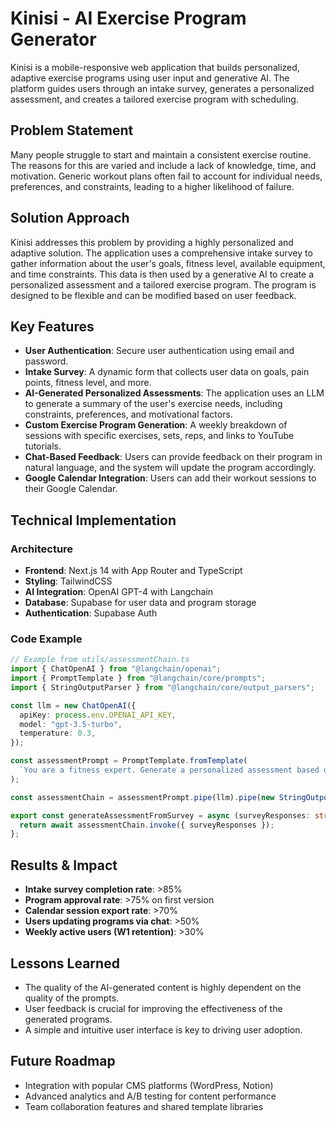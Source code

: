 # Kinisi - AI Exercise Program Generator

Kinisi is a mobile-responsive web application that builds personalized, adaptive exercise programs using user input and generative AI. The platform guides users through an intake survey, generates a personalized assessment, and creates a tailored exercise program with scheduling.

## Problem Statement

Many people struggle to start and maintain a consistent exercise routine. The reasons for this are varied and include a lack of knowledge, time, and motivation. Generic workout plans often fail to account for individual needs, preferences, and constraints, leading to a higher likelihood of failure.

## Solution Approach

Kinisi addresses this problem by providing a highly personalized and adaptive solution. The application uses a comprehensive intake survey to gather information about the user's goals, fitness level, available equipment, and time constraints. This data is then used by a generative AI to create a personalized assessment and a tailored exercise program. The program is designed to be flexible and can be modified based on user feedback.

## Key Features

- **User Authentication**: Secure user authentication using email and password.
- **Intake Survey**: A dynamic form that collects user data on goals, pain points, fitness level, and more.
- **AI-Generated Personalized Assessments**: The application uses an LLM to generate a summary of the user's exercise needs, including constraints, preferences, and motivational factors.
- **Custom Exercise Program Generation**: A weekly breakdown of sessions with specific exercises, sets, reps, and links to YouTube tutorials.
- **Chat-Based Feedback**: Users can provide feedback on their program in natural language, and the system will update the program accordingly.
- **Google Calendar Integration**: Users can add their workout sessions to their Google Calendar.

## Technical Implementation

### Architecture
- **Frontend**: Next.js 14 with App Router and TypeScript
- **Styling**: TailwindCSS
- **AI Integration**: OpenAI GPT-4 with Langchain
- **Database**: Supabase for user data and program storage
- **Authentication**: Supabase Auth

### Code Example
```typescript
// Example from utils/assessmentChain.ts
import { ChatOpenAI } from "@langchain/openai";
import { PromptTemplate } from "@langchain/core/prompts";
import { StringOutputParser } from "@langchain/core/output_parsers";

const llm = new ChatOpenAI({
  apiKey: process.env.OPENAI_API_KEY,
  model: "gpt-3.5-turbo",
  temperature: 0.3,
});

const assessmentPrompt = PromptTemplate.fromTemplate(
  `You are a fitness expert. Generate a personalized assessment based on the following survey responses: {surveyResponses}`
);

const assessmentChain = assessmentPrompt.pipe(llm).pipe(new StringOutputParser());

export const generateAssessmentFromSurvey = async (surveyResponses: string) => {
  return await assessmentChain.invoke({ surveyResponses });
};
```

## Results & Impact

- **Intake survey completion rate**: >85%
- **Program approval rate**: >75% on first version
- **Calendar session export rate**: >70%
- **Users updating programs via chat**: >50%
- **Weekly active users (W1 retention)**: >30%

## Lessons Learned

- The quality of the AI-generated content is highly dependent on the quality of the prompts.
- User feedback is crucial for improving the effectiveness of the generated programs.
- A simple and intuitive user interface is key to driving user adoption.

## Future Roadmap

- Integration with popular CMS platforms (WordPress, Notion)
- Advanced analytics and A/B testing for content performance
- Team collaboration features and shared template libraries
